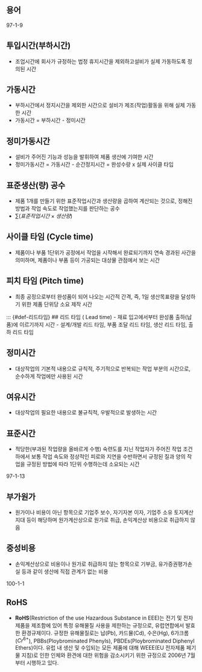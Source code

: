 ## 용어 {#sec-terms .unnumbered}

:::{.callout-tip title="기출"}
97-1-9
:::

::: {#def-투입시간}
## 투입시간(부하시간)
- 조업시간에 회사가 규정하는 법정 휴지시간을 제외하고설비가 실제 가동하도록 정의된 시간
:::

::: {#def-가동시간}
## 가동시간
- 부하시간에서 정지시간을 제외한 시간으로 설비가 제조(작업)활동을 위해 실제 가동한 시간
- 가동시간 = 부하시간 - 정미시간
:::

::: {#def-정미가동시간}
## 정미가동시간
- 설비가 주어진 기능과 성능을 발휘하여 제품 생산에 기여한 시간
- 정미가동시간 = 가동시간 - 순간정지시간 = 완성수량 x 실제 사이클 타입
:::

::: {#def-표준생산공수}
## 표준생산(량) 공수
- 제품 1개를 만들기 위한 표준작업시간과 생산량을 곱하여 계산되는 것으로, 정해진 방법과 작업 속도로 작업했는지를 판단하는 공수
- $\sum(표준작업시간 \times 생산량)$
:::
::: {#def-사이클타임}
## 사이클 타임 (Cycle time)
- 제품이나 부품 1단위가 공정에서 작업을 시작해서 완료되기까지 연속 경과된 사간을 의미하며, 제품이나 부품 등이 가공되는 대상물 관점에서 보는 시간
:::

::: {#def-피치타임}
## 피치 타임 (Pitch time)
- 최종 공정으로부터 완성품이 되어 나오는 시간적 간격, 즉, 1일 생산목표량을 달성하기 위한 제품 단위당 소요 제작 시간
:::

::: {#def-리드타임}
## 리드 타임 ( Lead time)
- 재료 입고에서부터 완성품 출하(납품)에 이르기까지 시간
- 설계/개발 리드 타임, 부품 조달 리드 타임, 생산 리드 타임, 출하 리드 타임

::: {#def-정미시간}
## 정미시간
- 대상작업의 기본적 내용으로 규칙적, 주기적으로 반복되는 작업 부분의 시간으로, 순수하게 작업에만 사용된 시간
:::

::: {#def-여유시간}
## 여유시간
- 대상작업의 필요한 내용으로 불규칙적, 우발적으로 발생하는 시간
:::

::: {#def-표준시간}
## 표준시간
- 적당한(부과된 작업량을 올바르게 수행) 숙련도를 지닌 작업자가 주어진 작업 조건 하에서 보통 작업 속도와 정상적인 피로와 지연을 수반하면서 규정된 질과 양의 작업을 규정된 방법에 따라 1단위 수행하는데 소요되는 시간
:::

:::{.callout-tip title="기출"}
97-1-13
:::

::: {#def-부가원가}
## 부가원가
- 원가이나 비용이 아닌 항목으로 기업주 보수, 자기자본 이자, 기업주 소유 토지계산 지대 등이 해당하며 원가계산상으로 원가로 취급, 손익계산상 비용으로 취급하지 않음
:::

:::{#def-중성비용}
## 중성비용
- 손익계산상으로 비용이나 원가로 취급하지 않는 항목으로 기부금, 유가증권평가손실 등과 같이 생산에 직접 관계가 없는 비용
:::

:::{.callout-tip title="기출"}
100-1-1
:::

::: {#def-RoHS}
## RoHS
- **RoHS**(Restriction of the use Hazardous Substance in EEE)는 전기 및 전자제품을 제조함에 있어 특정 유해물질 사용을 제한하는 규정으로, 유럽연합에서 발효한 환경규제이다. 규정한 유해물질로는 납(Pb), 카드뮬(Cd), 수은(Hg), 6가크롬($Cr^{6+}$), PBBs(Ploybrominated Phenyls), PBDEs(Ploybrominated Diphenyl Ethers)이다. 유럽 내 생산 및 수입되는 모든 제품에 대해 WEEE(EU 전자제품 페기물 지침)로 인한 인체와 환견에 대한 위험을 감소시키기 위한 규정으로 2006년 7월부터 시행하고 있다.
:::




